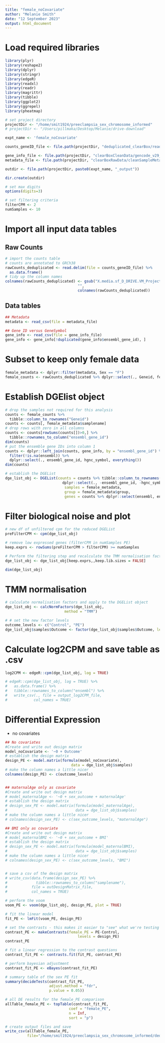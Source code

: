 ```yaml
---
title: "female_noCovariate"
author: "Melanie Smith"
date: "12 September 2023"
output: html_document
---
```


# Load required libraries
```r
library(plyr)
library(reshape2)
library(dplyr)
library(stringr)
library(edgeR)
library(readxl)
library(readr)
library(magrittr)
library(tibble)
library(ggplot2)
library(ggrepel)
library(pheatmap)

# set project directory
projectDir <- "/home/smit1924/preeclampsia_sex_chromosome_informed"
# projectDir <- "/Users/pillmaka/Desktop/Melanie/drive-download"

expt_name <- 'female_noCovariate'

counts_geneID_file <- file.path(projectDir, "deduplicated_clearBox/readCounts/deduplicated_s2_readCounts.txt")

gene_info_file <- file.path(projectDir, "clearBoxCleanData/gencode_v29_gene_id_symbol_chr_biotype.csv")
metadata_file <- file.path(projectDir, "clearBoxRawData/cleanSampleMetadata.csv")

outdir <- file.path(projectDir, paste0(expt_name, "_output"))

dir.create(outdir)

# set max digits
options(digits=3)

# set filtering criteria
filterCPM <- 2
numSamples <- 10

```

# Import all input data tables
## Raw Counts
```r
# import the counts table
# counts are annotated to GRCh38
rawCounts_deduplicated <- read.delim(file = counts_geneID_file) %>%
  as.data.frame()
# tidy up the column names
colnames(rawCounts_deduplicated) <- gsub("X.media.sf_D_DRIVE.VM_Projects.20240619_deduplicateBams.deduplicated_data.|_marked_duplicates.bam|_T.*|_",
                                 "",
                                 colnames(rawCounts_deduplicated))

```
## Data tables
```r

## Metadata
metadata <- read_csv(file = metadata_file)

## Gene ID versus GeneSymbol
gene_info <- read_csv(file = gene_info_file)
gene_info <- gene_info[!duplicated(gene_info$ensembl_gene_id), ]
```

# Subset to keep only female data
```r
female_metadata <- dplyr::filter(metadata, Sex == "F")
female_counts <- rawCounts_deduplicated %>% dplyr::select(., Geneid, female_metadata$samplename)
```


# Establish DGElist object
```r
# drop the samples not required for this analysis
counts <- female_counts %>%
  tibble::column_to_rownames("Geneid")
counts <- counts[, female_metadata$samplename]
# drop rows with zero in all columns
counts <- counts[rowSums(counts[])>0,] %>%
  tibble::rownames_to_column("ensembl_gene_id")
dim(counts)
# put the ensemble gene IDs into column 1
counts <- dplyr::left_join(counts, gene_info, by = "ensembl_gene_id") %>%
  filter(!is.na(ensembl)) %>%
  dplyr::select(., ensembl_gene_id, hgnc_symbol, everything()) 
dim(counts)

# establish the DGEList
dge_list_obj <- DGEList(counts = counts %>% tibble::column_to_rownames("ensembl") %>%
                          dplyr::select(., -ensembl_gene_id, -hgnc_symbol, -seqnames, -gene_type),
                           samples = female_metadata,
                           group = female_metadata$group,
                           genes = counts %>% dplyr::select(ensembl, ensembl_gene_id, hgnc_symbol, seqnames, gene_type))

```

# Filter biological noise and plot
```r

# new df of unfiltered cpm for the reduced DGEList
preFilterCPM <- cpm(dge_list_obj)

# remove low expressed genes (filterCPM in numSamples PE)
keep.exprs <- rowSums(preFilterCPM > filterCPM) >= numSamples

# Perform the filtering step and recalculate the TMM normalisation factors for each library.
dge_list_obj <- dge_list_obj[keep.exprs,,keep.lib.sizes = FALSE]

dim(dge_list_obj)

```

# TMM normalisation
```r
# calculate normalisation factors and apply to the DGEList object
dge_list_obj <- calcNormFactors(dge_list_obj,
                           method = "TMM")

# # set the new factor levels
outcome_levels <- c("Control", "PE")
dge_list_obj$samples$Outcome <- factor(dge_list_obj$samples$Outcome, levels=outcome_levels)
```

# Calculate log2CPM and save table as .csv

```r
log2CPM <- edgeR::cpm(dge_list_obj, log = TRUE)

# edgeR::cpm(dge_list_obj, log = TRUE) %>%
#   as.data.frame() %>%
#   tibble::rownames_to_column("ensembl") %>%
#   write_csv(., file = output_log2CPM_file,
#            col_names = TRUE)

```

# Differential Expression
- no covariates  
  
```r
## No covariates
#Create and write out design matrix
model_noCovariate <- '~0 + Outcome'
# establish the design matrix
design_PE <- model.matrix(formula(model_noCovariate),
                              data = dge_list_obj$samples)
# make the column names a little nicer
colnames(design_PE) <- c(outcome_levels)


## maternalAge only as covariate
#Create and write out design matrix
# model_maternalAge <- '~0 + sex_outcome + maternalAge'
# establish the design matrix
# design_sex_PE <- model.matrix(formula(model_maternalAge),
#                               data = dge_list_obj$samples)
# make the column names a little nicer
# colnames(design_sex_PE) <- c(sex_outcome_levels, "maternalAge")

## BMI only as covariate
#Create and write out design matrix
# model_maternalBMI <- '~0 + sex_outcome + BMI'
# establish the design matrix
# design_sex_PE <- model.matrix(formula(model_maternalBMI),
#                               data = dge_list_obj$samples)
# make the column names a little nicer
# colnames(design_sex_PE) <- c(sex_outcome_levels, "BMI")


# save a csv of the design matrix
# write_csv(data.frame(design_sex_PE) %>%
#             tibble::rownames_to_column("samplename"),
#           file = outDesignMatrix_file,
#           col_names = TRUE)
```

```r
# perform the voom
voom_PE <- voom(dge_list_obj, design_PE, plot = TRUE)

# fit the linear model
fit_PE <- lmFit(voom_PE, design_PE)
```

```r
# set the contrasts - this makes it easier to "see" what we're testing
contrast_PE <- makeContrasts(female_PE = PE-Control,
                                 levels = design_PE)
contrast_PE

# fit a linear regression to the contrast questions
contrast_fit_PE <- contrasts.fit(fit_PE, contrast_PE)

# perform bayesian adjustment
contrast_fit_PE <- eBayes(contrast_fit_PE)
```

```r
# summary table of the sex PE fit
summary(decideTests(contrast_fit_PE,
                    adjust.method = "fdr",
                    p.value = 0.05))

# all DE results for the female_PE comparison
allTable_female_PE <- topTable(contrast_fit_PE,
                             coef = "female_PE",
                             n = Inf,
                             sort = "p")

# create output files and save
write_csv(allTable_female_PE,
          file="/home/smit1924/preeclampsia_sex_chromosome_informed/deduplicated_clearBox/output/deduplicated_allTable_female_only_PE.csv")

```